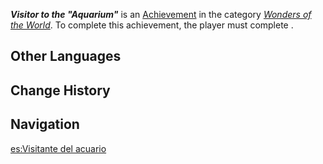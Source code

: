 {{Achievement Infobox
|id           = 84304
|order id     = 5083
|category     = Wonders of the World
|description  = After completing all of the paperwork, go to the Fortress of Meropide.
|requirements = Complete ''[[A Tea Party Most Thorny]]''.
|primogems    = 5
|quest        = To the Stars Shining in the Depths
|type         = Quest
}}
'''''Visitor to the "Aquarium"''''' is an [[Achievement]] in the category ''[[Wonders of the World]]''. To complete this achievement, the player must complete {{Quest|A Tea Party Most Thorny}}.

==Other Languages==
{{Other Languages
|en      = Visitor to the "Aquarium"
|zhs     = 水族馆的来访者
|zhs_rm  = 
|zht     = 水族館的來訪者
|zht_rm  = 
|zh_tl   = 
|ja      = 水族館の面会人
|ja_rm   = Suizokukan no Menkainin
|ja_tl   = Aquarium Visitor
|ko      = 수족관의 면회인
|ko_rm   = 
|ko_tl   = 
|es      = Visitante del acuario
|es_tl   = Aquarium Visitor
|fr      = Une visite dans le «&nbsp;Raft&nbsp;»
|fr_tl   = A Visit in the "Raft"
|ru      = Посетитель аквариума
|ru_tl   = Visitor of the Aquarium
|th      = ผู้มาเยือนพิพิธภัณฑ์สัตว์น้ำ
|th_rm   = 
|th_tl   = 
|vi      = Khách Ghé Thăm Thủy Cung
|vi_tl   = 
|de      = Aquariumsbesucher
|de_tl   = Aquarium Visiter
|id      = Pengunjung Akuarium
|id_tl   = Aquarium Visitors
|pt      = Visitante do Aquário
|pt_tl   = 
|tr      = "Akvaryum" Ziyareti
|tr_tl   = "Aquarium" Visiter
|it      = Visitatore dell'acquario
|it_tl   = 
}}

==Change History==
{{Change History|4.1}}

==Navigation==
{{Achievement Navbox}}

[[es:Visitante del acuario]]